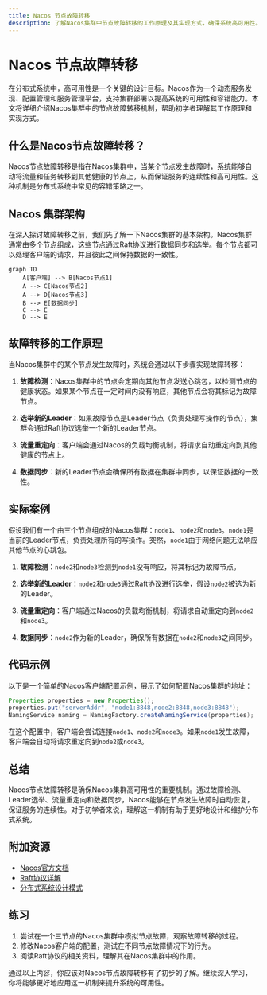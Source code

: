 ```yaml
---
title: Nacos 节点故障转移
description: 了解Nacos集群中节点故障转移的工作原理及其实现方式，确保系统高可用性。
---
```


# Nacos 节点故障转移

在分布式系统中，高可用性是一个关键的设计目标。Nacos作为一个动态服务发现、配置管理和服务管理平台，支持集群部署以提高系统的可用性和容错能力。本文将详细介绍Nacos集群中的节点故障转移机制，帮助初学者理解其工作原理和实现方式。

## 什么是Nacos节点故障转移？

Nacos节点故障转移是指在Nacos集群中，当某个节点发生故障时，系统能够自动将流量和任务转移到其他健康的节点上，从而保证服务的连续性和高可用性。这种机制是分布式系统中常见的容错策略之一。

## Nacos 集群架构

在深入探讨故障转移之前，我们先了解一下Nacos集群的基本架构。Nacos集群通常由多个节点组成，这些节点通过Raft协议进行数据同步和选举。每个节点都可以处理客户端的请求，并且彼此之间保持数据的一致性。

```mermaid
graph TD
    A[客户端] --> B[Nacos节点1]
    A --> C[Nacos节点2]
    A --> D[Nacos节点3]
    B --> E[数据同步]
    C --> E
    D --> E
```

## 故障转移的工作原理

当Nacos集群中的某个节点发生故障时，系统会通过以下步骤实现故障转移：

1. **故障检测**：Nacos集群中的节点会定期向其他节点发送心跳包，以检测节点的健康状态。如果某个节点在一定时间内没有响应，其他节点会将其标记为故障节点。

2. **选举新的Leader**：如果故障节点是Leader节点（负责处理写操作的节点），集群会通过Raft协议选举一个新的Leader节点。

3. **流量重定向**：客户端会通过Nacos的负载均衡机制，将请求自动重定向到其他健康的节点上。

4. **数据同步**：新的Leader节点会确保所有数据在集群中同步，以保证数据的一致性。

## 实际案例

假设我们有一个由三个节点组成的Nacos集群：`node1`、`node2`和`node3`。`node1`是当前的Leader节点，负责处理所有的写操作。突然，`node1`由于网络问题无法响应其他节点的心跳包。

1. **故障检测**：`node2`和`node3`检测到`node1`没有响应，将其标记为故障节点。

2. **选举新的Leader**：`node2`和`node3`通过Raft协议进行选举，假设`node2`被选为新的Leader。

3. **流量重定向**：客户端通过Nacos的负载均衡机制，将请求自动重定向到`node2`和`node3`。

4. **数据同步**：`node2`作为新的Leader，确保所有数据在`node2`和`node3`之间同步。

## 代码示例

以下是一个简单的Nacos客户端配置示例，展示了如何配置Nacos集群的地址：

```java
Properties properties = new Properties();
properties.put("serverAddr", "node1:8848,node2:8848,node3:8848");
NamingService naming = NamingFactory.createNamingService(properties);
```

在这个配置中，客户端会尝试连接`node1`、`node2`和`node3`。如果`node1`发生故障，客户端会自动将请求重定向到`node2`或`node3`。

## 总结

Nacos节点故障转移是确保Nacos集群高可用性的重要机制。通过故障检测、Leader选举、流量重定向和数据同步，Nacos能够在节点发生故障时自动恢复，保证服务的连续性。对于初学者来说，理解这一机制有助于更好地设计和维护分布式系统。

## 附加资源

- [Nacos官方文档](https://nacos.io/zh-cn/docs/what-is-nacos.html)
- [Raft协议详解](https://raft.github.io/)
- [分布式系统设计模式](https://www.oreilly.com/library/view/designing-distributed-systems/9781491983638/)

## 练习

1. 尝试在一个三节点的Nacos集群中模拟节点故障，观察故障转移的过程。
2. 修改Nacos客户端的配置，测试在不同节点故障情况下的行为。
3. 阅读Raft协议的相关资料，理解其在Nacos集群中的作用。

通过以上内容，你应该对Nacos节点故障转移有了初步的了解。继续深入学习，你将能够更好地应用这一机制来提升系统的可用性。